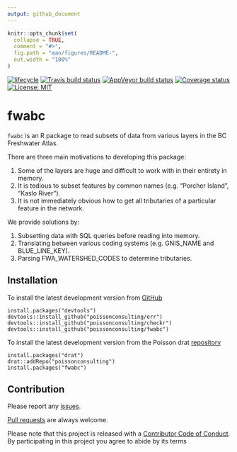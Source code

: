 ```yaml
---
output: github_document
---
```


<!-- README.md is generated from README.Rmd. Please edit that file -->

```r
knitr::opts_chunk$set(
  collapse = TRUE,
  comment = "#>",
  fig.path = "man/figures/README-",
  out.width = "100%"
)
```
[![lifecycle](https://img.shields.io/badge/lifecycle-experimental-orange.svg)](https://www.tidyverse.org/lifecycle/#experimental)
[![Travis build status](https://travis-ci.org/poissonconsulting/fwabc.svg?branch=master)](https://travis-ci.org/poissonconsulting/fwabc)
[![AppVeyor build status](https://ci.appveyor.com/api/projects/status/github/poissonconsulting/fwabc?branch=master&svg=true)](https://ci.appveyor.com/project/poissonconsulting/fwabc)
[![Coverage status](https://codecov.io/gh/poissonconsulting/fwabc/branch/master/graph/badge.svg)](https://codecov.io/github/poissonconsulting/fwabc?branch=master)
[![License: MIT](https://img.shields.io/badge/License-MIT-green.svg)](https://opensource.org/licenses/MIT)

# fwabc

`fwabc` is an R package to read subsets of data from various layers in the BC Freshwater Atlas.

There are three main motivations to developing this package:  

  1. Some of the layers are huge and difficult to work with in their entirety in memory. 
  2. It is tedious to subset features by common names (e.g. "Porcher Island", "Kaslo River"). 
  3. It is not immediately obvious how to get all tributaries of a particular feature in the network. 

We provide solutions by:  

  1. Subsetting data with SQL queries before reading into memory.
  2. Translating between various coding systems (e.g. GNIS_NAME and BLUE_LINE_KEY).
  3. Parsing FWA_WATERSHED_CODES to determine tributaries.

## Installation

To install the latest development version from [GitHub](https://github.com/poissonconsulting/fwabc)
```
install.packages("devtools")
devtools::install_github("poissonconsulting/err")
devtools::install_github("poissonconsulting/checkr")
devtools::install_github("poissonconsulting/fwabc")
```

To install the latest development version from the Poisson drat [repository](https://github.com/poissonconsulting/drat)
```
install.packages("drat")
drat::addRepo("poissonconsulting")
install.packages("fwabc")
```

## Contribution

Please report any [issues](https://github.com/poissonconsulting/fwabc/issues).

[Pull requests](https://github.com/poissonconsulting/fwabc/pulls) are always welcome.

Please note that this project is released with a [Contributor Code of Conduct](CONDUCT.md). 
By participating in this project you agree to abide by its terms
